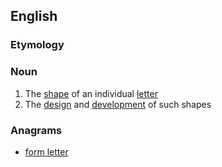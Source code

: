 ==English==

===Etymology===
{{compound|letter|form|lang=en}}

===Noun===
{{wikipedia}}
{{en-noun}}

# The [[shape]] of an individual [[letter]]
# The [[design]] and [[development]] of such shapes

===Anagrams===
* [[form letter#English|form letter]]